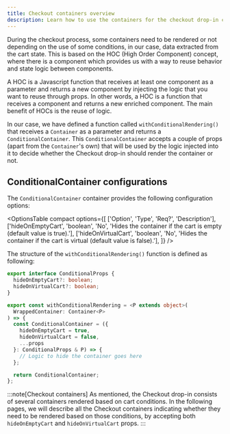 ```yaml
---
title: Checkout containers overview
description: Learn how to use the containers for the checkout drop-in component.
---
```



During the checkout process, some containers need to be rendered or not depending on the use of some conditions, in our case, data extracted from the cart state.
This is based on the HOC (High Order Component) concept, where there is a component which provides us with a way to reuse behavior and state logic between components. 

A HOC is a Javascript function that receives at least one component as a parameter and returns a new component by injecting the logic that you want to reuse through props. In other words, a HOC is a function that receives a component and returns a new enriched component. The main benefit of HOCs is the reuse of logic.

In our case, we have defined a function called `withConditionalRendering()` that receives a `Container` as a parameter and returns a `ConditionalContainer`. This `ConditionalContainer` accepts a couple of props (apart from the `Container`'s own) that will be used by the logic injected into it to decide whether the Checkout drop-in should render the container or not.

## ConditionalContainer configurations

The `ConditionalContainer` container provides the following configuration options:

<OptionsTable
  compact
  options={[
    ['Option', 'Type', 'Req?', 'Description'],
    ['hideOnEmptyCart', 'boolean', 'No', 'Hides the container if the cart is empty (default value is true).'],
    ['hideOnVirtualCart', 'boolean', 'No', 'Hides the container if the cart is virtual (default value is false).'],
  ]}
/>

The structure of the `withConditionalRendering()` function is defined as following:

```ts
export interface ConditionalProps {
  hideOnEmptyCart?: boolean;
  hideOnVirtualCart?: boolean;
}

export const withConditionalRendering = <P extends object>(
  WrappedContainer: Container<P>
) => {
  const ConditionalContainer = ({
    hideOnEmptyCart = true,
    hideOnVirtualCart = false,
    ...props
  }: ConditionalProps & P) => {
    // Logic to hide the container goes here
  };

  return ConditionalContainer;
};
```

:::note[Checkout containers]
As mentioned, the Checkout drop-in consists of several containers rendered based on cart conditions. In the following pages, we will describe all the Checkout containers indicating whether they need to be rendered based on those conditions, by accepting both `hideOnEmptyCart` and `hideOnVirtualCart` props.
:::
